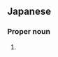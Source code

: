 ==Japanese==
{{ja-kanjitab|朋|昭}}

===Proper noun===
{{ja-pos|proper|ともあき}}

# {{given name|male|lang=ja|sort=ともあき}}